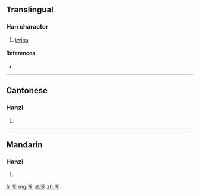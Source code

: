 {{also|孿}}
==Translingual==

===Han character===
{{Han char|rn=39|rad=子|as=06|sn=9|four=|canj=YCND}}

# [[twin]]s

====References====
* {{Han ref|kx=0279.191|hdz=21015.100|uh=5B6A|ud=23402}}

----

==Cantonese==

===Hanzi===
{{yue-hanzi|jyut=[[lyun4]]|y=lyun4|tra=孿}}

# {{defn|lang=yue|sort=子06}}

----

==Mandarin==

===Hanzi===
{{cmn-hanzi|tra=孿|pin=[[luán]] ([[luan2]])|wg=luan<sup>2</sup>}}

# {{defn|lang=cmn|sort=子06}}

[[fr:孪]]
[[mg:孪]]
[[pl:孪]]
[[zh:孪]]